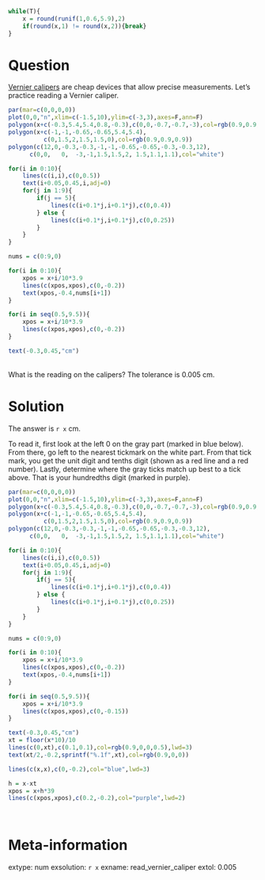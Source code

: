 ```r
while(T){
    x = round(runif(1,0.6,5.9),2)
    if(round(x,1) != round(x,2)){break}
}
```

Question
========

[Vernier calipers](https://en.wikipedia.org/wiki/Calipers#Vernier_caliper) are cheap devices that allow precise measurements. Let's practice reading a Vernier caliper.

```r
par(mar=c(0,0,0,0))
plot(0,0,"n",xlim=c(-1.5,10),ylim=c(-3,3),axes=F,ann=F)
polygon(x+c(-0.3,5.4,5.4,0.8,-0.3),c(0,0,-0.7,-0.7,-3),col=rgb(0.9,0.9,0.9))
polygon(x+c(-1,-1,-0.65,-0.65,5.4,5.4),
          c(0,1.5,2,1.5,1.5,0),col=rgb(0.9,0.9,0.9))
polygon(c(12,0,-0.3,-0.3,-1,-1,-0.65,-0.65,-0.3,-0.3,12),
      c(0,0,   0,  -3,-1,1.5,1.5,2, 1.5,1.1,1.1),col="white")

for(i in 0:10){
    lines(c(i,i),c(0,0.5))
    text(i+0.05,0.45,i,adj=0)
    for(j in 1:9){
        if(j == 5){
            lines(c(i+0.1*j,i+0.1*j),c(0,0.4))
        } else {
            lines(c(i+0.1*j,i+0.1*j),c(0,0.25))
        }
    }
}

nums = c(0:9,0)

for(i in 0:10){
    xpos = x+i/10*3.9 
    lines(c(xpos,xpos),c(0,-0.2))
    text(xpos,-0.4,nums[i+1])
}

for(i in seq(0.5,9.5)){
    xpos = x+i/10*3.9 
    lines(c(xpos,xpos),c(0,-0.2))
}

text(-0.3,0.45,"cm")
```
\
What is the reading on the calipers? The tolerance is 0.005 cm.


Solution
========

The answer is `r x` cm. 

To read it, first look at the left 0 on the gray part (marked in blue below). From there, go left to the nearest tickmark on the white part. From that tick mark, you get the unit digit and tenths digit (shown as a red line and a red number). Lastly, determine where the gray ticks match up best to a tick above. That is your hundredths digit (marked in purple).

```r
par(mar=c(0,0,0,0))
plot(0,0,"n",xlim=c(-1.5,10),ylim=c(-3,3),axes=F,ann=F)
polygon(x+c(-0.3,5.4,5.4,0.8,-0.3),c(0,0,-0.7,-0.7,-3),col=rgb(0.9,0.9,0.9))
polygon(x+c(-1,-1,-0.65,-0.65,5.4,5.4),
          c(0,1.5,2,1.5,1.5,0),col=rgb(0.9,0.9,0.9))
polygon(c(12,0,-0.3,-0.3,-1,-1,-0.65,-0.65,-0.3,-0.3,12),
      c(0,0,   0,  -3,-1,1.5,1.5,2, 1.5,1.1,1.1),col="white")

for(i in 0:10){
    lines(c(i,i),c(0,0.5))
    text(i+0.05,0.45,i,adj=0)
    for(j in 1:9){
        if(j == 5){
            lines(c(i+0.1*j,i+0.1*j),c(0,0.4))
        } else {
            lines(c(i+0.1*j,i+0.1*j),c(0,0.25))
        }
    }
}

nums = c(0:9,0)

for(i in 0:10){
    xpos = x+i/10*3.9 
    lines(c(xpos,xpos),c(0,-0.2))
    text(xpos,-0.4,nums[i+1])
}

for(i in seq(0.5,9.5)){
    xpos = x+i/10*3.9 
    lines(c(xpos,xpos),c(0,-0.15))
}

text(-0.3,0.45,"cm")
xt = floor(x*10)/10
lines(c(0,xt),c(0.1,0.1),col=rgb(0.9,0,0,0.5),lwd=3)
text(xt/2,-0.2,sprintf("%.1f",xt),col=rgb(0.9,0,0))

lines(c(x,x),c(0,-0.2),col="blue",lwd=3)

h = x-xt
xpos = x+h*39
lines(c(xpos,xpos),c(0.2,-0.2),col="purple",lwd=2)

```
\



Meta-information
============
extype: num
exsolution: `r x`
exname: read_vernier_caliper
extol: 0.005